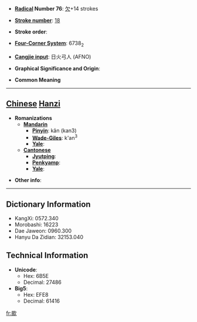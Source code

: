 * '''[[Wiktionary:Chinese radical index| Radical]] Number 76''': [[Wiktionary:Chinese radical index 欠|欠]]+14 strokes

* '''[[Wiktionary:Chinese total strokes index|Stroke number]]''': [[Wiktionary:Chinese total strokes index 18|18]]

* '''Stroke order''': 

* '''[[Wiktionary:Chinese four corner index|Four-Corner System]]''': 6738<sub>2</sub>

* '''[[Wiktionary:Chinese Cangjie index|Cangjie input]]''': 日火弓人 (AFNO)

* '''Graphical Significance and Origin''': 

* '''Common Meaning'''

----

== [[Chinese]] [[Hanzi]] ==

* '''Romanizations'''
** '''[[Mandarin]]'''
*** '''[[Pinyin]]''': kǎn (kan3)
*** '''[[Wade-Giles]]''': k'an<sup>3</sup>
*** '''[[Yale]]''': 
** '''[[Cantonese]]'''
*** '''[[Jyutping]]''':
*** '''[[Penkyamp]]''': 
*** '''[[Yale]]''': 

* '''Other info''': 

----

== Dictionary Information ==

* KangXi: 0572.340
* Morobashi: 16223
* Dae Jaweon: 0960.300
* Hanyu Da Zidian: 32153.040

== Technical Information ==

* '''Unicode''':
** Hex: 6B5E
** Decimal: 27486
* '''Big5''':
** Hex: EFE8
** Decimal: 61416

[[fr:歞]]